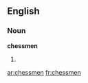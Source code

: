 ==English==

===Noun===
'''chessmen'''

# {{plural of|[[chessman]]}}

[[ar:chessmen]]
[[fr:chessmen]]